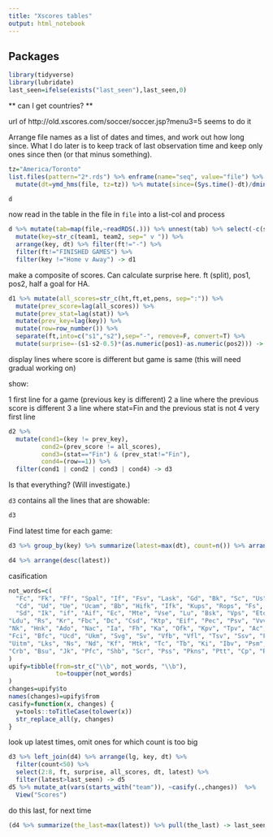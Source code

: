 ```yaml
---
title: "Xscores tables"
output: html_notebook
---
```


## Packages

```r
library(tidyverse)
library(lubridate)
last_seen=ifelse(exists("last_seen"),last_seen,0)
```

** can I get countries? **

url of http://old.xscores.com/soccer/soccer.jsp?menu3=5 seems to do it



Arrange file names as a list of dates and times, and work out how long since. What I do later is to keep track of last observation time and keep only ones since then (or that minus something).

```r
tz="America/Toronto"
list.files(pattern="2*.rds") %>% enframe(name="seq", value="file") %>% 
  mutate(dt=ymd_hms(file, tz=tz)) %>% mutate(since=(Sys.time()-dt)/dminutes(1)) -> d
```

```r
d
```

now read in the table in the file in `file` into a list-col and process

```r
d %>% mutate(tab=map(file,~readRDS(.))) %>% unnest(tab) %>% select(-c(seq, file, since)) %>% 
  mutate(key=str_c(team1, team2, sep=" v ")) %>% 
  arrange(key, dt) %>% filter(ft!="-") %>% 
  filter(ft!="FINISHED GAMES") %>% 
  filter(key !="Home v Away") -> d1
```



make a composite of scores. Can calculate surprise here. ft (split), pos1, pos2, half a goal for HA.

```r
d1 %>% mutate(all_scores=str_c(ht,ft,et,pens, sep=":")) %>% 
  mutate(prev_score=lag(all_scores)) %>% 
  mutate(prev_stat=lag(stat)) %>% 
  mutate(prev_key=lag(key)) %>% 
  mutate(row=row_number()) %>% 
  separate(ft,into=c("s1","s2"),sep="-", remove=F, convert=T) %>% 
  mutate(surprise=-(s1-s2-0.5)*(as.numeric(pos1)-as.numeric(pos2))) -> d2
```

display lines where score is different but game is same (this will need gradual working on)

show:

1 first line for a game (previous key is different)
2 a line where the previous score is different
3 a line where stat=Fin and the previous stat is not
4 very first line

```r
d2 %>% 
  mutate(cond1=(key != prev_key),
         cond2=(prev_score != all_scores),
         cond3=(stat=="Fin") & (prev_stat!="Fin"),
         cond4=(row==1)) %>% 
  filter(cond1 | cond2 | cond3 | cond4) -> d3
```

Is that everything? (Will investigate.)

`d3` contains all the lines that are showable:

```r
d3
```



Find latest time for each game:

```r
d3 %>% group_by(key) %>% summarize(latest=max(dt), count=n()) %>% arrange(latest) -> d4
```

```r
d4 %>% arrange(desc(latest))
```

casification

```r
not_words=c(
  "Fc", "Fk", "Ff", "Spal", "If", "Fsv", "Lask", "Gd", "Bk", "Sc", "Us", "As", "Hb", "b", "Ii", "Uil",
  "Cd", "Ud", "Ue", "Ucam", "Bb", "Hifk", "Ifk", "Kups", "Rops", "Fs", "Tp", "Mfm", "Cska", "Cf", "Up", "Scd",
  "Sd", "Ik", "if", "Aif", "Ec", "Mte", "Vse", "Lu", "Bsk", "Vps", "Eto", "Bate", "Nsi", "Ab", "Cfr", "Cs", 
"Ldu", "Rs", "Kr", "Fbc", "Dc", "Csd", "Ktp", "Eif", "Pec", "Psv", "Vvv", "Afc", "Ca", "Acs", "Uta", "Hjk", "Kvc",
"Nk", "Hnk", "Ado", "Nac", "Ia", "Fh", "Ka", "Ofk", "Kpv", "Tpv", "Ac", "Gks", "Bw", "Sv", "Csm", "Fcsb", "Estac",
"Fci", "Bfc", "Ucd", "Ukm", "Svg", "Sv", "Vfb", "Vfl", "Tsv", "Ssv", "Fv", "Ak", "Tsg", "Kcb", "Kfc", "Sjk", "Sg", "Csms", "Js",
"Uitm", "Lks", "Ns", "Nd", "Kf", "Mtk", "Tc", "Tb", "Ki", "Ibv", "Psm", "Osk", "Hk", "Aik", "Gif", "Msk", "Mfk", "Skf", "Zp",
"Crb", "Bsu", "Jk", "Pfc", "Shb", "Scr", "Pss", "Pkns", "Ptt", "Cp", "Rb", "Bsc"
)
upify=tibble(from=str_c("\\b", not_words, "\\b"),
             to=toupper(not_words)
)
changes=upify$to
names(changes)=upify$from
casify=function(x, changes) {
  y=tools::toTitleCase(tolower(x))
  str_replace_all(y, changes)
}
```




look up latest times, omit ones for which count is too big

```r
d3 %>% left_join(d4) %>% arrange(lg, key, dt) %>% 
  filter(count<50) %>% 
  select(2:8, ft, surprise, all_scores, dt, latest) %>% 
  filter(latest>last_seen) -> d5
d5 %>% mutate_at(vars(starts_with("team")), ~casify(.,changes))  %>% 
  View("Scores")
```


do this last, for next time

```r
(d4 %>% summarize(the_last=max(latest)) %>% pull(the_last) -> last_seen)
```

